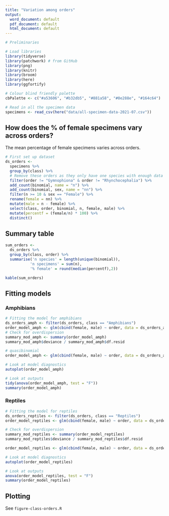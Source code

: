 ```yaml
---
title: "Variation among orders"
output:
  word_document: default
  pdf_document: default
  html_document: default
---
```


```r
# Preliminaries

# Load libraries
library(tidyverse)
library(patchwork) # from GitHub
library(png)
library(knitr)
library(broom)
library(here)
library(ggfortify)

# Colour blind friendly palette
cbPalette <- c("#a53606", "#b32db5", "#881a58", "#0e288e", "#164c64")

```

```r
# Read in all the specimen data
specimens <- read_csv(here("data/all-specimen-data-2021-07.csv")) 
```

## How does the % of female specimens vary across orders?

The mean percentage of female specimens varies across orders.

```r
# First set up dataset
ds_orders <-
  specimens %>%
  group_by(class) %>%
  # Remove these orders as they only have one species with enough data
  filter(order != "Gymnophiona" & order != "Rhynchocephalia") %>%
  add_count(binomial, name = "n") %>%
  add_count(binomial, sex, name = "nn") %>%
  filter(n >= 10 & sex == "Female") %>%
  rename(female = nn) %>%
  mutate(male = n - female) %>%
  select(class, order, binomial, n, female, male) %>%
  mutate(percentf = (female/n) * 100) %>%
  distinct()
```

## Summary table
```r
sum_orders <-
  ds_orders %>%
  group_by(class, order) %>%
  summarise('n species' = length(unique(binomial)),
           'n specimens' = sum(n),
           '% female' = round(median(percentf),2))

kable(sum_orders)
```

## Fitting models
### Amphibians
```r
# Fitting the model for amphibians
ds_orders_amph <- filter(ds_orders, class == "Amphibians")
order_model_amph <- glm(cbind(female, male) ~ order, data = ds_orders_amph, family = "binomial")
# Check for overdispersion
summary_mod_amph <- summary(order_model_amph)
summary_mod_amph$deviance / summary_mod_amph$df.resid 

# quasibinomial
order_model_amph <- glm(cbind(female, male) ~ order, data = ds_orders_amph, family = "quasibinomial")

# Look at model diagnostics
autoplot(order_model_amph)

# Look at outputs
tidy(anova(order_model_amph, test = "F"))
summary(order_model_amph)


```

### Reptiles
```r
# Fitting the model for reptiles
ds_orders_reptiles <- filter(ds_orders, class == "Reptiles")
order_model_reptiles <- glm(cbind(female, male) ~ order, data = ds_orders_reptiles, family = "binomial")

# Check for overdispersion
summary_mod_reptiles <- summary(order_model_reptiles)
summary_mod_reptiles$deviance / summary_mod_reptiles$df.resid 

order_model_reptiles <- glm(cbind(female, male) ~ order, data = ds_orders_reptiles, family = "quasibinomial")

# Look at model diagnostics
autoplot(order_model_reptiles)

# Look at outputs
anova(order_model_reptiles, test = "F")
summary(order_model_reptiles)
```

## Plotting

See `figure-class-orders.R`
